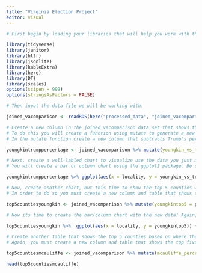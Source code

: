 ```yaml
---
title: "Virginia Election Project"
editor: visual
---
```


```r
# First begin by loading your libraries that will help you work with this data

library(tidyverse)
library(janitor)
library(httr)
library(jsonlite)
library(kableExtra)
library(here)
library(DT)
library(scales)
options(scipen = 999)
options(stringsAsFactors = FALSE)

# Then input the data file we will be working with.

joined_vacomparison <- readRDS(here("processed_data", "joined_vacomparison.rds"))
```



```r
# Create a new column in the joined_vacomparison data set that shows the difference between the percentage of the vote Youngkin and Trump received. This column should include only the top 5 counties (known as localities in Virginia) with the highest differences between Youngkin and Trump votes. 
# To do this you will create a function using mutate to generate a new table with the new column included. 
# In the mutate function create a new column that subtracts Trump's percentage points from Youngkin's percentage points. Be sure to create a clear name to describe this new column and table. Use the head function to filter for the top 5 counties.

youngkintrumppercentage <- joined_vacomparison %>% mutate(youngkin_vs_trump = pct_youngkin - trump_pct) %>% head(5)
```

```r
# Next, create a well-labled chart to visualize use the data you just made
# You will create a bar or column chart using the ggplot2 package. Be sure to properly label each axis and give the chart its own title.

youngkintrumppercentage %>% ggplot(aes(x = locality, y = youngkin_vs_trump)) + geom_col() + coord_flip() + scale_y_continuous(name = "Youngkin vs Trump Vote Percentage") + scale_x_discrete(name ="Virginia Localities") + labs(title = "Top 5 Highest Margins Between Youngkin & Trump")
```

```r
# Now, create another chart, but this time to show the top 5 counties where Youngkin got the highest percentage of the vote.
# In order to do so you must create a new column and table that shows the top five counties where Youngkin did best. Use the mutate and head functions again. 

top5countiesyoungkin <- joined_vacomparison %>% mutate(youngkintop5 = pct_youngkin) %>% head(5)
```

```r
# Now its time to create the bar/column chart with the new data! Again, use ggplot2 to make the chart and give proper axis and chart titles.

top5countiesyoungkin %>%  ggplot(aes(x = locality, y = youngkintop5)) + geom_col() + coord_flip() + scale_y_continuous(name = "Youngkin's Percentage of the Vote") + scale_x_discrete(name = "Virginia Localities") + labs(title = "Youngkin's Top 5 Victories")
```

```r
# Create another table that shows the top 5 counties based on where the other candidate, Mcauliffe, got the highest percentage of the vote. 
# Again, you must create a new column and table that shows the top five counties where Mcauliffe did best. Use mutate again to rename the column. You should also clean up the data set, so filter out the other data from the original table that is not relevant to Mcauliffe's results using the select function. Use the head function to view the table you just created.

top5countiesmcauliffe <- joined_vacomparison %>% mutate(mcauliffe_percentage_of_vote = pct_mcauliffe, mcauliffe_number_of_votes = mcauliffe) %>% head(5) %>% select(-biden, -trump, -biden_pct, -trump_pct, -youngkin, -pct_youngkin, -mcauliffe, -pct_mcauliffe)

head(top5countiesmcauliffe)
```
